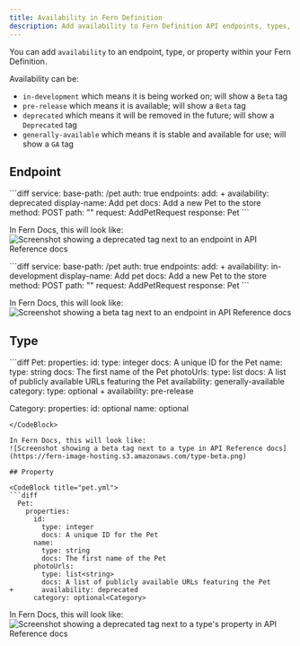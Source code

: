```yaml
---
title: Availability in Fern Definition 
description: Add availability to Fern Definition API endpoints, types, or properties to indicate if they are in development, pre-release, deprecated, or generally available.
---
```


You can add `availability` to an endpoint, type, or property within your Fern Definition.

Availability can be:
- `in-development` which means it is being worked on; will show a `Beta` tag
- `pre-release` which means it is available; will show a `Beta` tag
- `deprecated` which means it will be removed in the future; will show a `Deprecated` tag
- `generally-available` which means it is stable and available for use; will show a `GA` tag

## Endpoint 

<CodeBlock title="pet.yml">
```diff
service:
  base-path: /pet
  auth: true
  endpoints:
    add:
+     availability: deprecated
      display-name: Add pet
      docs: Add a new Pet to the store
      method: POST
      path: ""
      request: AddPetRequest
      response: Pet
```
</CodeBlock>

In Fern Docs, this will look like: 
![Screenshot showing a deprecated tag next to an endpoint in API Reference docs](https://fern-image-hosting.s3.amazonaws.com/endpoint-deprecated.png)

<CodeBlock title="pet.yml">
```diff
service:
  base-path: /pet
  auth: true
  endpoints:
    add:
+     availability: in-development
      display-name: Add pet
      docs: Add a new Pet to the store
      method: POST
      path: ""
      request: AddPetRequest
      response: Pet
```
</CodeBlock>

In Fern Docs, this will look like: 
![Screenshot showing a beta tag next to an endpoint in API Reference docs](https://fern-image-hosting.s3.amazonaws.com/endpoint-beta.png)

## Type

<CodeBlock title="pet.yml">
```diff
  Pet:
    properties:
      id: 
        type: integer
        docs: A unique ID for the Pet
      name: 
        type: string
        docs: The first name of the Pet
      photoUrls: 
        type: list<string>
        docs: A list of publicly available URLs featuring the Pet
        availability: generally-available
      category: 
        type: optional<Category>
+       availability: pre-release

  Category:
    properties:
      id: optional<integer>
      name: optional<string>
```
</CodeBlock>

In Fern Docs, this will look like: 
![Screenshot showing a beta tag next to a type in API Reference docs](https://fern-image-hosting.s3.amazonaws.com/type-beta.png)

## Property 

<CodeBlock title="pet.yml">
```diff
  Pet:
    properties:
      id: 
        type: integer
        docs: A unique ID for the Pet
      name: 
        type: string
        docs: The first name of the Pet
      photoUrls: 
        type: list<string>
        docs: A list of publicly available URLs featuring the Pet
+       availability: deprecated
      category: optional<Category>
```
</CodeBlock>

In Fern Docs, this will look like: 
![Screenshot showing a deprecated tag next to a type's property in API Reference docs](https://fern-image-hosting.s3.amazonaws.com/property-deprecated.png)
